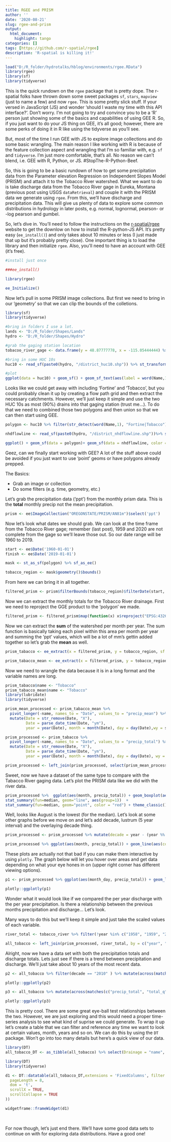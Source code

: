 ```yaml
---
title: RGEE and PRISM
author: ''
date: '2020-08-21'
slug: rgee-and-prism
output:
  html_document:
    highlight: tango
categories: []
tags: [https://github.com/r-spatial/rgee]
description: 'R-spatial is killing it!'
---
```

```r
load("D:/R_folder/hydrotalks/hblog/environments/rgee.RData")
library(rgee)
library(sf)
library(tidyverse)
```

This is the quick rundown on the `rgee` package that is pretty dope. The r-spatial folks have thrown down some sweet packages  `sf`, `stars`, `mapview` (just to name a few) and now `rgee`. This is some pretty slick stuff. If your versed in JavaScript (JS) and wonder 'should I waste my time with this API interface?'. Don't worry. I'm not going to try and convince you to be a 'R' person just showing some of the basics and capabilities of using GEE R. So, if you just want to do your JS thing on GEE, it's all good; however, there are some perks of doing it in R like using the tidyverse as you'll see.

But, most of the time I run GEE with JS to explore image collections and do some basic wrangling. The main reason I like working with R is because of the feature collection aspect and wrangling that I'm so familiar with, e.g. `sf` and `tidyverse`. I'm just more comfortable, that's all. No reason we can't blend, i.e. GEE with R, Python, or JS. #StopThe-R-Python-Beef. 

So, this is going to be a basic rundown of how to get some precipitation data from the Parameter elevation Regression on Independent Slopes Model (PRISM) and attach it to the Tobacco River watershed. What we want to do is take discharge data from the Tobacco River gage in Eureka, Montana (previous post using USGS `dataRetrieval`) and couple it with the PRISM data we generate using `rgee`. From this, we'll have discharge and precipitation data. This will give us plenty of data to explore some common distributions in hydrology in later posts, e.g. normal, lognormal, pearson- or -log pearson and gumbel. 

So, let's dive in. You'll need to follow the instructions on the [r-spatial/rgee](https://github.com/r-spatial/rgee) website to get the downlow on how to install the R-python-JS API. It's pretty easy (`ee_install()`) and only takes about 10 minutes or less (I just made that up but it's probably pretty close). One important thing is to load the library and then initialize `rgee`. Also, you'll need to have an account with GEE (it's free).

```r
#install just once

###ee_install()

library(rgee)

ee_Initialize()

```

Now let's pull in some PRISM image collections. But first we need to bring in our 'geometry' so that we can clip the bounds of the colletions. 

```r

library(sf)
library(tidyverse)

#bring in folders I use a lot.
lands <- "D:/R_folder/Shapes/Lands"
hydro <- "D:/R_folder/Shapes/Hydro"

#grab the gaging station location
tobacoo_river_gage <- data.frame(y = 48.87777778, x = -115.05444444) %>% st_as_sf(coords = c("x", "y")) %>% st_set_crs("EPSG:4326") %>%  st_transform("EPSG:4326")

#bring in some HUC 10s
huc10 <- read_sf(paste0(hydro, "/district_huc10.shp")) %>% st_transform("EPSG:4326")

#plot
ggplot(data = huc10) + geom_sf() + geom_sf_text(aes(label = word(Name,1)), size = 2) + geom_sf(data = tobacoo_river_gage, aes(color = "Gaging Station")) + theme_classic() + labs(color = "USGS Tobacco River")

```

Looks like we could get away with including 'Fortine' and 'Tobacco', but you could probably clean it up by creating a flow path grid and then extract the necessary catchments. However, we'll just keep it simple and use the two HUC 10s as most (90%) drains into that gaging station (trust me...). To do that we need to combined those two polygons and then union so that we can then start using GEE.

```r
polygon <- huc10 %>% filter(str_detect(word(Name,1), "Fortine|Tobacco")) %>% st_union()
```
```r
nhdflowline <- read_sf(paste0(hydro, "/district_nhdflowline.shp"))%>% st_transform("EPSG:4326") %>% st_intersection(st_as_sf(polygon))

ggplot() + geom_sf(data = polygon)+ geom_sf(data = nhdflowline, color = "blue", alpha = 0.3) + geom_sf(data = tobacoo_river_gage, aes(color = "Gaging Station")) + theme_classic() + labs(color = "USGS Tobacco River") 
```

Geez, can we finally start working with GEE? A lot of the stuff above could be avoided if you just want to use 'point' geoms or have polygons already prepped.

The Basics:

* Grab an image or collection
* Do some filters (e.g. time, geometry, etc.)

Let's grab the precipitation data ('ppt') from the monthly prism data. This is the **total** monthly precip not the mean precipitation.  
```r

prism <- ee$ImageCollection("OREGONSTATE/PRISM/AN81m")$select('ppt')

```

Now let's look what dates we should grab. We can look at the time frame from the Tobacco River gage; remember (last post), 1959 and 2020 are not complete from the gage so we'll leave those out. So our date range will be 1960 to 2019.

```r

start <- ee$Date('1960-01-01')
finish <- ee$Date('2019-01-01')

mask <- st_as_sf(polygon) %>% sf_as_ee()

tobacco_region <- mask$geometry()$bounds()
```

From here we can bring it in all together.

```r

filtered_prism <- prism$filterBounds(tobacco_region)$filterDate(start, finish)

```

Now we can extract the monthly totals for the Tobacco River drainage. First we need to reproject the GGE product to the 'polygon' we made.

```r
filtered_prism <- filtered_prism$map(function(x) x$reproject("EPSG:4326")$select("ppt"))

```

Now we can extract the **sum** of the watershed per month per year. The sum function is basically taking each pixel within this area per month per year and summing the 'ppt' values, which will be a lot of mm's gettin added together so let's grab the **mean** as well.

```r
prism_tabacco <- ee_extract(x = filtered_prism, y = tobacco_region, sf = FALSE, fun = ee$Reducer$sum())

prism_tabacco_mean <- ee_extract(x = filtered_prism, y = tobacco_region, sf = FALSE, fun = ee$Reducer$mean())
```

Now we need to wrangle the data because it is in a long format and the variable names are long.
```r
prism_tabacco$name <- "Tobacco"
prism_tabacco_mean$name <- "Tobacco"
library(lubridate)
library(tidyverse)

prism_mean_processed <- prism_tabacco_mean %>%
  pivot_longer(-name, names_to = "Date", values_to = "precip_mean") %>%
  mutate(Date = str_remove(Date, "X"), 
         Date = parse_date_time(Date, "ym"),
         year = year(Date), month = month(Date), day = day(Date),wy = smwrBase::waterYear(Date, TRUE))

prism_processed <- prism_tabacco %>%
  pivot_longer(-name, names_to = "Date", values_to = "precip_total") %>%
  mutate(Date = str_remove(Date, "X"), 
         Date = parse_date_time(Date, "ym"),
         year = year(Date), month = month(Date), day = day(Date), wy =  smwrBase::waterYear(Date, TRUE))

prism_processed <- left_join(prism_processed, select(prism_mean_processed, wy, precip_mean, year, month ), by = c("year", "month", "wy"))
```

Sweet, now we have a dataset of the same type to compare with the Tabacco River gaging data. Let's plot the PRISM data like we did with the river data.

```r
prism_processed %>%  ggplot(aes(month, precip_total)) + geom_boxplot(aes(group = month)) + 
stat_summary(fun=median, geom="line", aes(group=1))  + 
stat_summary(fun=median, geom="point", color = "red") + theme_classic()  + scale_x_continuous(breaks = seq(1,12,1)) + labs(x = "Months", y = "Total Precipitation (mm)", title = "Looking at monthly total precipitation per year per month.") + scale_y_continuous(labels = scales::comma_format())
```

Well, looks like August is the lowest (for the median).  Let's look at some other graphs before we move on and let's add decade, lustrum (5 year interval) and the overlaying decade thing. 

```r
prism_processed <- prism_processed %>% mutate(decade = year - (year %% 10), lustrum = year - (year %% 5), month_day = str_c(month,day, sep = "-"),month_day = str_c(str_sub(year, -1), month_day, sep = "-"))
```


```r
prism_processed %>% ggplot(aes(month, precip_total)) + geom_line(aes(color = year, group = year)) + scale_color_distiller(palette = "Spectral")+ theme_classic()  + scale_x_continuous(breaks = seq(1,12,1)) + labs(x = "Months", y = "Total Monthly Precipitation (mm)", title = "Looking at monthly total precipitation per year per month.") + scale_y_continuous(labels = scales::comma_format())
```

These plots are actually not that bad if you can make them interactive by using `plotly`. The graph below will let you hover over areas and get data depending on what your eye hones in on (upper right corner has different viewing options). 

```r
p1 <- prism_processed %>% ggplot(aes(month_day, precip_total)) + geom_line(aes(color = decade, group = decade)) + scale_color_distiller(palette = "RdBu")+ theme_classic() + theme(axis.ticks = element_blank(), axis.text.x = element_blank()) + labs(x = "Years-Months-Days within 10 year partitions, e.g. 1980-1989, etc.", y = "Total Precipitation (mm)", title = "Looking at decades of annual total precipitation.") + scale_y_continuous(labels = scales::comma_format())

plotly::ggplotly(p1)
```


Wonder what it would look like if we compared the per year discharge with the per year precipitation. Is there a relationship between the previous months precipitation and discharge... Let's look.

Many ways to do this but we'll keep it simple and just take the scaled values of each variable.

```r
river_total <- tobacco_river %>% filter(!year %in% c("1958", "1959", "2019" , "2020"))%>% mutate(wy = smwrBase::waterYear(Date, TRUE)) %>% group_by(year, month) %>% summarise(total_q = sum(Flow), max_q = max(Flow), sd_q = round(sd(Flow),2), wy = wy)

all_tobacco <- left_join(prism_processed, river_total, by = c("year", "month", "wy"))
```

Alright, now we have a data set with both the precipitation totals and discharge totals. Lets just see if there is a trend between precipitation and discharge. We'll just take about 10 years of the most recent data.

```r
p2 <- all_tobacco %>% filter(decade == "2010" ) %>% mutate(across(matches(c("precip_total", "total_q")), scale)) %>% pivot_longer(cols = c("precip_total", "total_q"), names_to = "water", values_to = "total_water") %>% ggplot(aes(month, total_water)) + geom_line(aes(color = water)) + facet_wrap(~year) + scale_x_continuous(breaks = seq(1,12, 1)) + theme_light() + geom_hline(yintercept = 0, size = .5)

plotly::ggplotly(p2)
```

```r
p3 <- all_tobacco %>% mutate(across(matches(c("precip_total", "total_q")), scale)) %>% pivot_longer(cols = c("precip_total", "total_q"), names_to = "water", values_to = "total_water") %>% group_by(year, month) %>% slice_head(n =2) %>%  ggplot(aes(month, total_water)) + geom_smooth(aes(color = lustrum, group = lustrum),se=F) + facet_wrap(~water) + scale_x_continuous(breaks = seq(1,12, 1)) + theme_light()  + geom_hline(yintercept = 0, size = .5)

plotly::ggplotly(p3)
```

This is pretty cool. There are some great eye-ball test relationships between the two. However, we are just exploring and this would need a proper time-series analysis to see what kind of suprise we could generate. To wrap it up let's create a table that we can filter and reference any time we want to look at certain values, month, years and so on. We can do this by using the `DT` package. Won't go into too many details but here's a quick view of our data.

```r
library(DT)
all_tobacco_DT <- as_tibble(all_tobacco) %>% select(Drainage = "name", 'Precipitation (mm)' = "precip_total", 'Precipitation Mean (mm)' = precip_mean, Year = "year", Month = "month", 'Water Year' = "wy", 'Total Discharge (cfs)' = "total_q", 'Max Discharge (cfs)' = "max_q", 'SD Discharge (cfs)'  = "sd_q") %>% mutate(`Precipitation (mm)` = round(`Precipitation (mm)`,0), `Precipitation Mean (mm)` = round(`Precipitation Mean (mm)`,0)) %>% mutate(across(matches(c("Year", "Month", "Water Year")), as.integer))
```
```r
library(DT)
library(tidyverse)

d1 <- DT::datatable(all_tobacco_DT,extensions = 'FixedColumns', filter = 'top', options = list(
  pageLength = 8, 
  dom = 't',
  scrollX = TRUE,
  scrollCollapse = TRUE
))
```
```r
widgetframe::frameWidget(d1)
```

<br>

For now though, let's just end there. We'll have some good data sets to continue on with for exploring data distributions. Have a good one!

